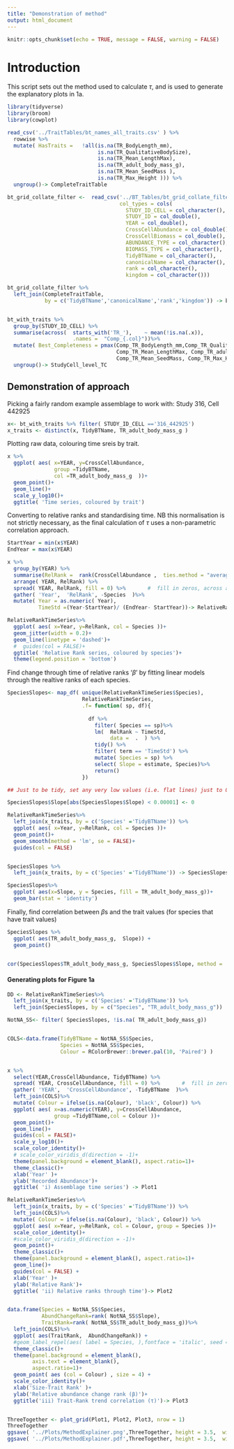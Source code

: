 ```yaml
---
title: "Demonstration of method"
output: html_document
---
```


```r
knitr::opts_chunk$set(echo = TRUE, message = FALSE, warning = FALSE)
```

# Introduction 

This script sets out the method used to calculate $\tau$, and is used to generate the explanatory plots in 1a. 

```r
library(tidyverse)
library(broom)
library(cowplot)

read_csv('../TraitTables/bt_names_all_traits.csv' ) %>%
  rowwise %>% 
  mutate( HasTraits =   !all(is.na(TR_BodyLength_mm),
                             is.na(TR_QualitativeBodySize),
                             is.na(TR_Mean_LengthMax),
                             is.na(TR_adult_body_mass_g), 
                             is.na(TR_Mean_SeedMass ),
                             is.na(TR_Max_Height ))) %>%
  ungroup()-> CompleteTraitTable

bt_grid_collate_filter <-  read_csv('../BT_Tables/bt_grid_collate_filter_tidy.csv',
                                    col_types = cols(
                                      STUDY_ID_CELL = col_character(),
                                      STUDY_ID = col_double(),
                                      YEAR = col_double(),
                                      CrossCellAbundance = col_double(),
                                      CrossCellBiomass = col_double(),
                                      ABUNDANCE_TYPE = col_character(),
                                      BIOMASS_TYPE = col_character(),
                                      TidyBTName = col_character(),
                                      canonicalName = col_character(),
                                      rank = col_character(),
                                      kingdom = col_character())) 

bt_grid_collate_filter %>%
  left_join(CompleteTraitTable, 
            by = c('TidyBTName','canonicalName','rank','kingdom')) -> bt_with_traits


bt_with_traits %>% 
  group_by(STUDY_ID_CELL) %>%
  summarise(across(  starts_with('TR_'),    ~ mean(!is.na(.x)),
                     .names =  "Comp_{.col}"))%>%
  mutate( Best_Completeness = pmax(Comp_TR_BodyLength_mm,Comp_TR_QualitativeBodySize,
                                   Comp_TR_Mean_LengthMax, Comp_TR_adult_body_mass_g,
                                   Comp_TR_Mean_SeedMass, Comp_TR_Max_Height)) %>%
  ungroup()-> StudyCell_level_TC

```


## Demonstration of approach 

Picking a fairly random example assemblage to work with: Study 316, Cell 442925

```r
x<- bt_with_traits %>% filter( STUDY_ID_CELL =='316_442925')
x_traits <- distinct(x, TidyBTName, TR_adult_body_mass_g ) 
```

Plotting raw data, colouring time sreis by trait. 

```r
x %>%
  ggplot( aes( x=YEAR, y=CrossCellAbundance, 
               group =TidyBTName, 
               col =TR_adult_body_mass_g  ))+
  geom_point()+
  geom_line()+
  scale_y_log10()+
  ggtitle( 'Time series, coloured by trait')


```


Converting to relative ranks and standardising time. NB this normalisation is not strictly necessary, as the final calculation of $\tau$ uses a non-parametric correlation approach.

```r

StartYear = min(x$YEAR)
EndYear = max(x$YEAR)

x %>%
  group_by(YEAR) %>%
  summarise(RelRank =  rank(CrossCellAbundance ,  ties.method = "average")/n(),  Species =TidyBTName) %>% 
  arrange( YEAR, RelRank) %>%
  spread( YEAR, RelRank, fill = 0) %>%       #  fill in zeros, across all years not observed 
  gather( 'Year',  'RelRank', -Species  )%>%
  mutate( Year = as.numeric( Year),
          TimeStd =(Year-StartYear)/ (EndYear- StartYear))-> RelativeRankTimeSeries

RelativeRankTimeSeries%>%
  ggplot( aes( x=Year, y=RelRank, col = Species ))+
  geom_jitter(width = 0.2)+
  geom_line(linetype = 'dashed')+
  #  guides(col = FALSE)+
  ggtitle( 'Relative Rank series, coloured by species')+
  theme(legend.position = 'bottom')

```

Find change through time of relative ranks '$\beta$' by fitting linear models through the realtive ranks of each species. 

```r
SpeciesSlopes<- map_df( unique(RelativeRankTimeSeries$Species),  
                        RelativeRankTimeSeries,
                        .f= function( sp, df){
                          
                          df %>%
                            filter( Species == sp)%>%
                            lm(  RelRank ~ TimeStd,
                                 data =  .  ) %>% 
                            tidy() %>% 
                            filter( term == 'TimeStd') %>%
                            mutate( Species = sp) %>%
                            select( Slope = estimate, Species)%>%
                            return()
                        })

## Just to be tidy, set any very low values (i.e. flat lines) just to 0

SpeciesSlopes$Slope[abs(SpeciesSlopes$Slope) < 0.00001] <- 0

RelativeRankTimeSeries%>%
  left_join(x_traits, by = c('Species' ='TidyBTName')) %>%
  ggplot( aes( x=Year, y=RelRank, col = Species ))+
  geom_point()+
  geom_smooth(method = 'lm', se = FALSE)+
  guides(col = FALSE)


SpeciesSlopes %>%
  left_join(x_traits, by = c('Species' ='TidyBTName')) -> SpeciesSlopes
```


```r
SpeciesSlopes%>%
  ggplot( aes(x=Slope, y = Species, fill = TR_adult_body_mass_g))+
  geom_bar(stat = 'identity')
```


Finally, find correlation between $\beta$s and the trait values (for species that have trait values) 

```r
SpeciesSlopes %>%
  ggplot( aes(TR_adult_body_mass_g,  Slope)) +
  geom_point()


cor(SpeciesSlopes$TR_adult_body_mass_g, SpeciesSlopes$Slope, method = 'kendall', use = "na.or.complete")

```

#### Generating plots for Figure 1a
```r

DD <- RelativeRankTimeSeries%>%
  left_join(x_traits, by = c('Species' ='TidyBTName')) %>%
  left_join(SpeciesSlopes, by = c("Species", "TR_adult_body_mass_g")) 

NotNA_SS<- filter( SpeciesSlopes, !is.na( TR_adult_body_mass_g))


COLS<-data.frame(TidyBTName = NotNA_SS$Species,
                 Species = NotNA_SS$Species,
                 Colour = RColorBrewer::brewer.pal(10, 'Paired') )


x %>%
  select(YEAR,CrossCellAbundance, TidyBTName) %>%
  spread( YEAR, CrossCellAbundance, fill = 0) %>%       #  fill in zeros, across all years not observed 
  gather( 'YEAR',  'CrossCellAbundance', -TidyBTName  )%>% 
  left_join(COLS)%>%
  mutate( Colour = ifelse(is.na(Colour), 'black', Colour)) %>%
  ggplot( aes( x=as.numeric(YEAR), y=CrossCellAbundance, 
               group =TidyBTName,col = Colour ))+
  geom_point()+
  geom_line()+
  guides(col = FALSE)+
  scale_y_log10()+
  scale_color_identity()+
  # scale_color_viridis_d(direction = -1)+
  theme(panel.background = element_blank(), aspect.ratio=1)+
  theme_classic()+
  xlab('Year' )+
  ylab('Recorded Abundance')+
  ggtitle( 'i) Assemblage time series') -> Plot1

RelativeRankTimeSeries%>%
  left_join(x_traits, by = c('Species' ='TidyBTName')) %>%
  left_join(COLS)%>%
  mutate( Colour = ifelse(is.na(Colour), 'black', Colour)) %>%
  ggplot( aes( x=Year, y=RelRank, col = Colour, group = Species ))+
  scale_color_identity()+
  #scale_color_viridis_d(direction = -1)+
  geom_point()+
  theme_classic()+
  theme(panel.background = element_blank(), aspect.ratio=1)+
  geom_line()+
  guides(col = FALSE) +
  xlab('Year' )+
  ylab('Relative Rank')+
  ggtitle( 'ii) Relative ranks through time')-> Plot2


data.frame(Species = NotNA_SS$Species,
           AbundChangeRank=rank( NotNA_SS$Slope),
           TraitRank=rank( NotNA_SS$TR_adult_body_mass_g))%>%
  left_join(COLS)%>%
  ggplot( aes(TraitRank,  AbundChangeRank)) +
  #geom_label_repel(aes( label = Species, ),fontface = 'italic', seed = 20 )+ 
  theme_classic()+
  theme(panel.background = element_blank(),
        axis.text = element_blank(), 
        aspect.ratio=1)+
  geom_point( aes (col = Colour) , size = 4) +
  scale_color_identity()+
  xlab('Size-Trait Rank' )+
  ylab('Relative abundance change rank (β)')+
  ggtitle('iii) Trait-Rank trend correlation (τ)')-> Plot3


ThreeTogether <- plot_grid(Plot1, Plot2, Plot3, nrow = 1)
ThreeTogether
ggsave( '../Plots/MethodExplainer.png',ThreeTogether, height = 3.5,  width = 11)
ggsave( '../Plots/MethodExplainer.pdf',ThreeTogether, height = 3.5,  width = 11, device = cairo_pdf)

```

